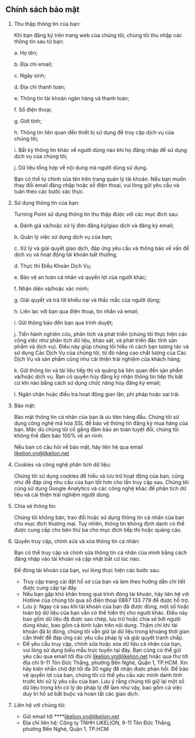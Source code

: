 ## Chính sách bảo mật

1. Thu thập thông tin của bạn:

   Khi bạn đăng ký trên trang web của chúng tôi, chúng tôi thu nhập các thông tin sau từ bạn:

   a. Họ tên;

   b. Địa chỉ email;

   c. Ngày sinh;

   d. Địa chỉ thanh toán;

   e. Thông tin tài khoản ngân hàng và thanh toán;

   f. Số điện thoại;

   g. Giới tính;

   h. Thông tin liên quan đến thiết bị sử dụng để truy cập dịch vụ của chúng tôi;

   i. Bất kỳ thông tin khác về người dùng nào khi họ đăng nhập để sử dụng dịch vụ của chúng tôi;

   j. Dữ liệu tổng hợp về nội dung mà người dùng sử dụng.

   Bạn có thể tự chỉnh sửa tên trên trang quản lý tài khoản. Nếu bạn muốn thay đổi email đăng nhập hoặc số điện thoại, vui lòng gửi yêu cầu và tuân theo các bước xác thực.

2. Sử dụng thông tin của bạn:

   Turning Point sử dụng thông tin thu thập được với các mục đích sau:

   a. Đánh giá và/hoặc xử lý đơn đăng ký/giao dịch và đăng ký email;

   b. Quản lý việc sử dụng dịch vụ của bạn;

   c. Xử lý và giải quyết giao dịch, đáp ứng yêu cầu và thông báo về vấn đề dịch vụ và hoạt động tài khoản bất thường;

   d. Thực thi Điều Khoản Dịch Vụ;

   e. Bảo vệ an toàn cá nhân và quyền lợi của người khác;

   f. Nhận diện và/hoặc xác minh;

   g. Giải quyết và trả lời khiếu nại và thắc mắc của người dùng;

   h. Liên lạc với bạn qua điện thoại, tin nhắn và email;

   i. Gửi thông báo đến bạn qua trình duyệt;

   j. Tiến hành nghiên cứu, phân tích và phát triển (chúng tôi thực hiện các công việc như phân tích dữ liệu, khảo sát, và phát triển đặc tính sản phẩm và dịch vụ). Điều này giúp chúng tôi hiểu rõ cách bạn tương tác và sử dụng Các Dịch Vụ của chúng tôi, từ đó nâng cao chất lượng của Các Dịch Vụ và sản phẩm cũng như cải thiện trải nghiệm của khách hàng;

   k. Gửi thông tin và tài liệu tiếp thị và quảng bá liên quan đến sản phẩm và/hoặc dịch vụ. Bạn có quyền hủy đăng ký nhận thông tin tiếp thị bất cứ khi nào bằng cách sử dụng chức năng hủy đăng ký email;

   l. Ngăn chặn hoặc điều tra hoạt động gian lận, phi pháp hoặc sai trái.

3. Bảo mật:

   Bảo mật thông tin cá nhân của bạn là ưu tiên hàng đầu. Chúng tôi sử dụng công nghệ mã hóa SSL để bảo vệ thông tin đăng ký mua hàng của bạn. Mặc dù chúng tôi cố gắng đảm bảo an toàn tuyệt đối, chúng tôi không thể đảm bảo 100% về an ninh.

   Nếu bạn có câu hỏi về bảo mật, hãy liên hệ qua email [likelion.vn@likelion.net](mailto:likelion.vn@likelion.net)

4. Cookies và công nghệ phân tích dữ liệu:

   Chúng tôi sử dụng cookies để hiểu và lưu trữ hoạt động của bạn, cũng như để đáp ứng nhu cầu của bạn tốt hơn cho lần truy cập sau. Chúng tôi cũng sử dụng Google Analytics và các công nghệ khác để phân tích dữ liệu và cải thiện trải nghiệm người dùng.

5. Chia sẻ thông tin:

   Chúng tôi không bán, trao đổi hoặc sử dụng thông tin cá nhân của bạn cho mục đích thương mại. Tuy nhiên, thông tin không định danh có thể được cung cấp cho bên thứ ba cho mục đích tiếp thị hoặc quảng cáo.

6. Quyền truy cập, chỉnh sửa và xóa thông tin cá nhân:

   Bạn có thể truy cập và chỉnh sửa thông tin cá nhân của mình bằng cách đăng nhập vào tài khoản và cập nhật bất cứ lúc nào.

   Để đóng tài khoản của bạn, vui lòng thực hiện các bước sau:

   - Truy cập trang cài đặt hồ sơ của bạn và làm theo hướng dẫn chi tiết được cung cấp tại đây.
   - Nếu bạn gặp khó khăn trong quá trình đóng tài khoản, hãy liên hệ với Hotline của chúng tôi qua số điện thoại 0867 133 779 để được hỗ trợ.
   - Lưu ý: Ngay cả sau khi tài khoản của bạn đã được đóng, một số hoặc toàn bộ dữ liệu của bạn vẫn có thể hiển thị cho người khác. Điều này bao gồm dữ liệu đã được sao chép, lưu trữ hoặc chia sẻ bởi người dùng khác, bao gồm cả bình luận trên nội dung. Thậm chí khi tài khoản đã bị đóng, chúng tôi vẫn giữ lại dữ liệu trong khoảng thời gian cần thiết để đáp ứng các yêu cầu pháp lý và giải quyết tranh chấp.
   - Để yêu cầu truy cập, chỉnh sửa hoặc xóa dữ liệu cá nhân của bạn, vui lòng sử dụng biểu mẫu trực tuyến tại đây. Bạn cũng có thể gửi yêu cầu qua email tới địa chỉ [likelion.vn@likelion.net](mailto:likelion.vn@likelion.net) hoặc qua thư tới địa chỉ 9-11 Tôn Đức Thắng, phường Bến Nghé, Quận 1, TP.HCM. Xin hãy kiên nhẫn chờ đợi tối đa 30 ngày để nhận được phản hồi. Để bảo vệ quyền lợi của bạn, chúng tôi có thể yêu cầu xác minh danh tính trước khi xử lý yêu cầu của bạn. Lưu ý rằng chúng tôi giữ lại một số dữ liệu trong khi có lý do pháp lý để làm như vậy, bao gồm cả việc duy trì hồ sơ bắt buộc và hoàn tất các giao dịch.

7. Liên hệ với chúng tôi:
   - Gửi email tới \*\*\*\*[likelion.vn@likelion.net](mailto:likelion.vn@likelion.net)
   - Địa chỉ liên hệ: Công ty TNHH LIKELION, 9-11 Tôn Đức Thắng, phường Bến Nghé, Quận 1, TP.HCM
